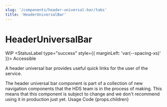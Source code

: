 ```yaml
---
slug: '/components/header-universal-bar/tabs'
title: 'HeaderUniversalBar'
---
```




# HeaderUniversalBar

<StatusLabel type="alert">WIP</StatusLabel>
<StatusLabel type="success" style={{ marginLeft: 'var(--spacing-xs)' }}>
  Accessible
</StatusLabel>

<LeadParagraph>A header universal bar provides useful quick links for the user of the service.</LeadParagraph>

<Notification label="A work in progress!" className="siteNotification">
  The header universal bar component is part of a collection of new navigation components that the HDS team is in the
  process of making. This means that this component is subject to change and we don't recommend using it in production
  just yet.
</Notification>

<PageTabs pageContext={props.pageContext}>
  <PageTabs.TabList>
    <PageTabs.Tab href="/">Usage</PageTabs.Tab>
    <PageTabs.Tab href="/code">Code</PageTabs.Tab>
  </PageTabs.TabList>
  <PageTabs.TabPanel>{props.children}</PageTabs.TabPanel>
</PageTabs>

